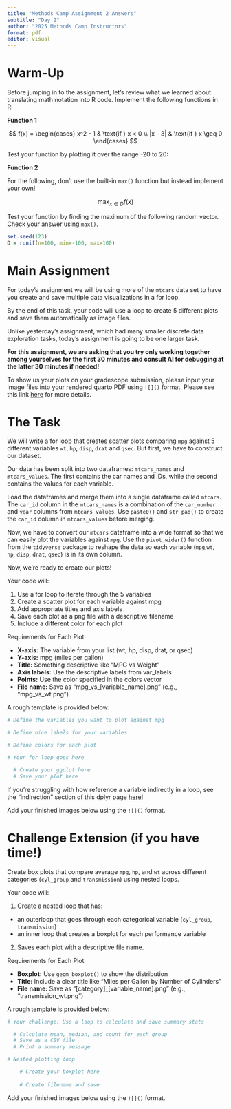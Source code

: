 ```yaml
---
title: "Methods Camp Assignment 2 Answers"
subtitle: "Day 2"
author: "2025 Methods Camp Instructors"
format: pdf
editor: visual
---
```


# Warm-Up

Before jumping in to the assignment, let's review what we learned about translating math notation into R code. Implement the following functions in R:

**Function 1**

$$
f(x) =
\begin{cases}
x^2 - 1 & \text{if } x < 0 \\
|x - 3| & \text{if } x \geq 0
\end{cases}
$$


Test your function by plotting it over the range -20 to 20:


**Function 2**

For the following, don't use the built-in `max()` function but instead implement your own!

$$
\max_{x \in D} f(x)
$$


Test your function by finding the maximum of the following random vector. Check your answer using `max()`.

```r
set.seed(123)
D = runif(n=100, min=-100, max=100)
```


# Main Assignment

For today's assignment we will be using more of the `mtcars` data set to have you create and save multiple data visualizations in a for loop.

By the end of this task, your code will use a loop to create 5 different plots and save them automatically as image files.

Unlike yesterday's assignment, which had many smaller discrete data exploration tasks, today's assignment is going to be one larger task.

**For this assignment, we are asking that you try only working together among yourselves for the first 30 minutes and consult AI for debugging at the latter 30 minutes if needed!**

::: callout-warning
To show us your plots on your gradescope submission, please input your image files into your rendered quarto PDF using `![]()` format. Please see this link [here](https://quarto.org/docs/authoring/figures.html) for more details.
:::

# The Task

We will write a for loop that creates scatter plots comparing `mpg` against 5 different variables `wt`, `hp`, `disp`, `drat` and `qsec`. But first, we have to construct our dataset.

Our data has been split into two dataframes: `mtcars_names` and `mtcars_values`. The first contains the car names and IDs, while the second contains the values for each variable.

Load the dataframes and merge them into a single dataframe called `mtcars`. The `car_id` column in the `mtcars_names` is a combination of the `car_number` and `year` columns from `mtcars_values`. Use `paste0()` and `str_pad()` to create the `car_id` column in `mtcars_values` before merging.


Now, we have to convert our `mtcars` dataframe into a wide format so that we can easily plot the variables against `mpg`. Use the `pivot_wider()` function from the `tidyverse` package to reshape the data so each variable (`mpg`,`wt`, `hp`, `disp`, `drat`, `qsec`) is in its own column.


Now, we're ready to create our plots!

Your code will:

1.  Use a for loop to iterate through the 5 variables
2.  Create a scatter plot for each variable against mpg
3.  Add appropriate titles and axis labels
4.  Save each plot as a png file with a descriptive filename
5.  Include a different color for each plot

Requirements for Each Plot

-   **X-axis:** The variable from your list (wt, hp, disp, drat, or qsec)
-   **Y-axis:** mpg (miles per gallon)
-   **Title:** Something descriptive like "MPG vs Weight"
-   **Axis labels:** Use the descriptive labels from var_labels
-   **Points:** Use the color specified in the colors vector
-   **File name:** Save as "mpg_vs\_\[variable_name\].png" (e.g., "mpg_vs_wt.png")

A rough template is provided below:

```r
# Define the variables you want to plot against mpg

# Define nice labels for your variables

# Define colors for each plot

# Your for loop goes here

  # Create your ggplot here
  # Save your plot here
```

::: {.callout-tip title="Hint"}
If you're struggling with how reference a variable indirectly in a loop, see the "indirection" section of this dplyr page [here](https://dplyr.tidyverse.org/articles/programming.html#:~:text=When%20you%20have%20an%20env,functions%20to%20work%20with%20it.)!
:::



Add your finished images below using the `![]()` format.


# Challenge Extension (if you have time!)

Create box plots that compare average `mpg`, `hp`, and `wt` across different categories (`cyl_group` and `transmission`) using nested loops.

Your code will:

1.  Create a nested loop that has:

-   an outerloop that goes through each categorical variable (`cyl_group`, `transmission`)
-   an inner loop that creates a boxplot for each performance variable

2.  Saves each plot with a descriptive file name.

Requirements for Each Plot

-   **Boxplot:** Use `geom_boxplot()` to show the distribution
-   **Title:** Include a clear title like "Miles per Gallon by Number of Cylinders"
-   **File name:** Save as "\[category\]\_\[variable_name\].png" (e.g., "transmission_wt.png")

A rough template is provided below:

```r
# Your challenge: Use a loop to calculate and save summary stats

  # Calculate mean, median, and count for each group
  # Save as a CSV file
  # Print a summary message

# Nested plotting loop

    # Create your boxplot here
    
    # Create filename and save

```


Add your finished images below using the `![]()` format.
